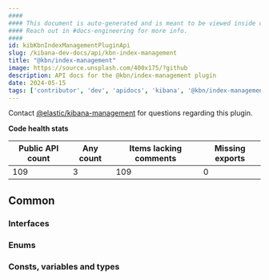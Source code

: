 ```yaml
---
####
#### This document is auto-generated and is meant to be viewed inside our experimental, new docs system.
#### Reach out in #docs-engineering for more info.
####
id: kibKbnIndexManagementPluginApi
slug: /kibana-dev-docs/api/kbn-index-management
title: "@kbn/index-management"
image: https://source.unsplash.com/400x175/?github
description: API docs for the @kbn/index-management plugin
date: 2024-05-15
tags: ['contributor', 'dev', 'apidocs', 'kibana', '@kbn/index-management']
---
```




Contact [@elastic/kibana-management](https://github.com/orgs/elastic/teams/kibana-management) for questions regarding this plugin.

**Code health stats**

| Public API count  | Any count | Items lacking comments | Missing exports |
|-------------------|-----------|------------------------|-----------------|
| 109 | 3 | 109 | 0 |

## Common

### Interfaces
<DocDefinitionList data={kbnIndexManagementObj.common.interfaces}/>

### Enums
<DocDefinitionList data={kbnIndexManagementObj.common.enums}/>

### Consts, variables and types
<DocDefinitionList data={kbnIndexManagementObj.common.misc}/>

